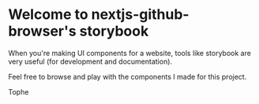 
<Meta title="Introduction" />

# Welcome to nextjs-github-browser's storybook

When you're making UI components for a website, tools like storybook are very useful (for development and documentation).

Feel free to browse and play with the components I made for this project.

Tophe

